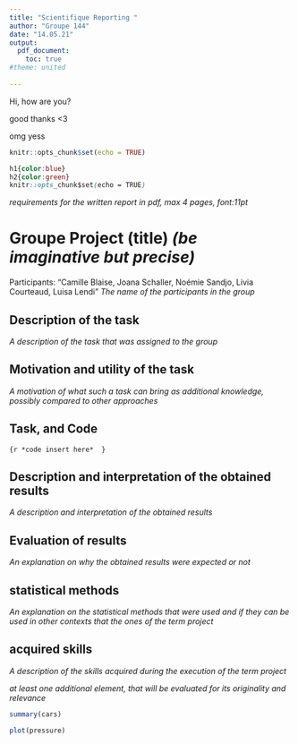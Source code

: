 ```yaml
---
title: "Scientifique Reporting "
author: "Groupe 144"
date: "14.05.21"
output:
  pdf_document:
    toc: true
#theme: united
    
---
```


Hi, how are you?

good thanks <3 

omg yess

```r


knitr::opts_chunk$set(echo = TRUE)
```




```css

h1{color:blue}
h2{color:green}
knitr::opts_chunk$set(echo = TRUE)
```


*requirements for the written report*
*in pdf, max 4 pages, font:11pt*

# **Groupe Project (title) *(be imaginative but precise)* **

Participants: "Camille Blaise, Joana Schaller, Noémie Sandjo, Livia Courteaud, Luisa Lendi"
*The name of the participants in the group*


## Description of the task 
*A description of the task that was assigned to the group*



## Motivation and utility of the task 

*A motivation of what such a task can bring as additional knowledge, possibly compared to other
approaches*

## Task, and Code 

```{r
*code insert here* 
}
```

## Description and interpretation of the obtained results 
*A description and interpretation of the obtained results*


## Evaluation of results
*An explanation on why the obtained results were expected or not*

## statistical methods
*An explanation on the statistical methods that were used and if they can be used in other contexts
that the ones of the term project*

## acquired skills 

*A description of the skills acquired during the execution of the term project*

*at least one additional element, that will be evaluated
for its originality and relevance*



```r
summary(cars)
```



```r
plot(pressure)
```
